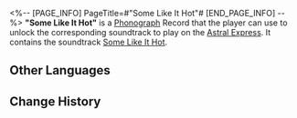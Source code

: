 <%-- [PAGE_INFO]
PageTitle=#"Some Like It Hot"#
[END_PAGE_INFO] --%>
{{Item Infobox
|id          = 210335
|image       = Item Some Like It Hot.png
|type        = Disk
|invCategory = Valuables
|rarity      = 3
|effect      = 
|description = A record that can be played on the Express' phonograph. It might be a chance acquisition or a gift from someone else. All sorts of memories surge up when the music plays &mdash; the smiles, encounters, touches, and the excitement of battle. Maybe that is why people still collect records even as society rapidly advances.<br />The current record contains the track "Some Like It Hot."
}}
{{Description|''No one is perfect, my dear.''}}
'''"Some Like It Hot"''' is a [[Phonograph]] Record that the player can use to unlock the corresponding soundtrack to play on the [[Astral Express]]. It contains the soundtrack [[Some Like It Hot]].

==Other Languages==
{{Other Languages
|en   = "Some Like It Hot"
|zhs  = 《热情如火》
|zht  = 《熱情如火》
|ja   = 『燃え上がる熱情』
|ko   = ≪뜨거운 것이 좋아≫
|es   = Algunos prefieren quemarse
|fr   = «&nbsp;Some Like It Hot&nbsp;»
|ru   = Some Like It Hot
|th   = "Some Like It Hot"
|vi   = "Nhiệt Huyết Như Lửa"
|de   = „Manche mögen’s heiß“
|id   = "Some Like It Hot"
|pt   = "Some Like It Hot"
}}

==Change History==
{{Change History|2.2}}